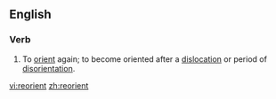 ==English==
===Verb===
{{en-verb}}
# To [[orient]] again; to become oriented after a [[dislocation]] or period of [[disorientation]].

[[vi:reorient]]
[[zh:reorient]]